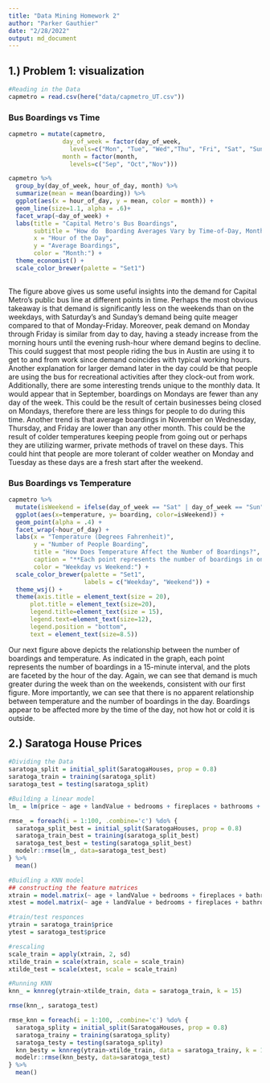 ```yaml
---
title: "Data Mining Homework 2"
author: "Parker Gauthier"
date: "2/28/2022"
output: md_document
---
```


## 1.) Problem 1: visualization
```r
#Reading in the Data
capmetro = read.csv(here("data/capmetro_UT.csv"))
```
### Bus Boardings vs Time
```r

capmetro = mutate(capmetro,
               day_of_week = factor(day_of_week,
                 levels=c("Mon", "Tue", "Wed","Thu", "Fri", "Sat", "Sun")),
               month = factor(month,
                 levels=c("Sep", "Oct","Nov")))

capmetro %>% 
  group_by(day_of_week, hour_of_day, month) %>% 
  summarize(mean = mean(boarding)) %>% 
  ggplot(aes(x = hour_of_day, y = mean, color = month)) +
  geom_line(size=1.1, alpha = .6)+
  facet_wrap(~day_of_week) +
  labs(title = "Capital Metro's Bus Boardings", 
       subtitle = "How do  Boarding Averages Vary by Time-of-Day, Month, and Day of the Week?", 
       x = "Hour of the Day", 
       y = "Average Boardings", 
       color = "Month:") +
  theme_economist() +
  scale_color_brewer(palette = "Set1")
  
```
  The figure above gives us some useful insights into the demand for Capital Metro's public bus line at different points in time.  Perhaps the most obvious takeaway is that demand is significantly less on the weekends than on the weekdays, with Saturday's and Sunday's demand being quite meager compared to that of Monday-Friday.  Moreover, peak demand on Monday through Friday is similar from day to day, having a steady increase from the morning hours until the evening rush-hour where demand begins to decline. This could suggest that most people riding the bus in Austin are using it to get to and from work since demand coincides with typical working hours. Another explanation for larger demand later in the day could be that people are using the bus for recreational activities after they clock-out from work.
    Additionally, there are some interesting trends unique to the monthly data.  It would appear that in September, boardings on Mondays are fewer than any day of the week.  This could be the result of certain businesses being closed on Mondays, therefore there are less things for people to do during this time.  Another trend is that average boardings in November on Wednesday, Thursday, and Friday are lower than any other month.  This could be the result of colder temperatures keeping people from going out or perhaps they are utilizing warmer, private methods of travel on these days.  This could hint that people are more tolerant of colder weather on Monday and Tuesday as these days are a fresh start after the weekend.
    
    
### Bus Boardings vs Temperature
```r

capmetro %>%
  mutate(isWeekend = ifelse(day_of_week == "Sat" | day_of_week == "Sun", yes = TRUE, no = FALSE)) %>% 
  ggplot(aes(x=temperature, y= boarding, color=isWeekend)) +
  geom_point(alpha = .4) +
  facet_wrap(~hour_of_day) +
  labs(x = "Temperature (Degrees Fahrenheit)", 
       y = "Number of People Boarding", 
       title = "How Does Temperature Affect the Number of Boardings?", 
       caption = "**Each point represents the number of boardings in one 15-minute interval",
       color = "Weekday vs Weekend:") +
  scale_color_brewer(palette = "Set1", 
                     labels = c("Weekday", "Weekend")) +
  theme_wsj() +
  theme(axis.title = element_text(size = 20),
      plot.title = element_text(size=20),
      legend.title=element_text(size = 15),
      legend.text=element_text(size=12),
      legend.position = "bottom",
      text = element_text(size=8.5))
```
  Our next figure above depicts the relationship between the number of boardings and temperature.  As indicated in the graph, each point represents the number of boardings in a 15-minute interval, and the plots are faceted by the hour of the day.  Again, we can see that demand is much greater during the week than on the weekends, consistent with our first figure.  More importantly, we can see that there is no apparent relationship between temperature and the number of boardings in the day.  Boardings appear to be affected more by the time of the day, not how hot or cold it is outside.
  
  

## 2.) Saratoga House Prices

```r
#Dividing the Data
saratoga_split = initial_split(SaratogaHouses, prop = 0.8) 
saratoga_train = training(saratoga_split) 
saratoga_test = testing(saratoga_split) 

#Building a linear model
lm_ = lm(price ~ age + landValue + bedrooms + fireplaces + bathrooms + rooms + centralAir + livingArea + heating + lotSize*bedrooms + lotSize*bathrooms + lotSize*rooms + livingArea*lotSize + livingArea*rooms, data = saratoga_train)

rmse_ = foreach(i = 1:100, .combine='c') %do% {
  saratoga_split_best = initial_split(SaratogaHouses, prop = 0.8) 
  saratoga_train_best = training(saratoga_split_best) 
  saratoga_test_best = testing(saratoga_split_best)
  modelr::rmse(lm_, data=saratoga_test_best)
} %>%
  mean()

#Buidling a KNN model
## constructing the feature matrices
xtrain = model.matrix(~ age + landValue + bedrooms + fireplaces + bathrooms + rooms + centralAir + livingArea + heating - 1, data = saratoga_train)
xtest = model.matrix(~ age + landValue + bedrooms + fireplaces + bathrooms + rooms + centralAir + livingArea + heating - 1, data = saratoga_test)

#train/test responces
ytrain = saratoga_train$price
ytest = saratoga_test$price

#rescaling
scale_train = apply(xtrain, 2, sd)
xtilde_train = scale(xtrain, scale = scale_train)
xtilde_test = scale(xtest, scale = scale_train)

#Running KNN
knn_ = knnreg(ytrain~xtilde_train, data = saratoga_train, k = 15)

rmse(knn_, saratoga_test)

rmse_knn = foreach(i = 1:100, .combine='c') %do% {
  saratoga_splity = initial_split(SaratogaHouses, prop = 0.8) 
  saratoga_trainy = training(saratoga_splity) 
  saratoga_testy = testing(saratoga_splity)
  knn_besty = knnreg(ytrain~xtilde_train, data = saratoga_trainy, k = 10)
  modelr::rmse(knn_besty, data=saratoga_test)
} %>%
  mean()
```


